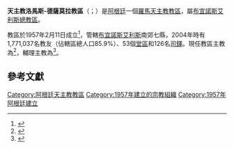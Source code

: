 {{primary sources|time=2019-11-26T19:14:47+00:00}}
{{NoteTA
|1=zh-hk:達彌盎; zh-tw:達勉;
|2=zh-hant:瑪爾定; zh-hans:玛尔定; zh-hk:瑪定;
}}
{{Infobox Roman Catholic diocese
|Roman Catholic Diocese of = 天主教洛馬斯-德薩莫拉教區
|Latin name of diocese = Dioecesis Clivi Zamorensis
|border = catholic
|image =[[File:Catedral_de_Lomas_de_Zamora.jpg|250px]]
|caption =和平聖母主教座堂
|location = [[阿根廷|阿根廷]]
|territory =[[布宜諾斯艾利斯|布宜諾斯艾利斯]]南郊七縣
|population =1,771,037
|rite = [[羅馬禮|羅馬禮]]
|patron = 
|province = [[天主教布宜諾斯艾利斯總教區|布宜諾斯艾利斯]]
|established = 1957年2月11日
|cathedral =和平聖母主教座堂
|co-cathedral =
|leadership = 主教
|website =
|pope = {{incumbent pope}}
|ordinary = {{link-en|喬治·勒烏本·盧貢內斯|Jorge Rubén Lugones}}
|coadjutor bishop =
|auxiliary = {{link-de|依納爵·達彌盎·梅迪納|Ignacio Damián Medina}}
|emeritus = 
|map = [[File:Diocesi_di_Lomas_de_Zamora.jpg|250px]]
|map_caption = 教區管轄圖
}}

'''天主教洛馬斯-德薩莫拉教區'''（{{lang-la|Dioecesis Clivi Zamorensis}}；{{lang-es|Diócesis de Lomas de Zamora}}）是[[阿根廷|阿根廷]]一個[[羅馬天主教|羅馬天主教]][[教區|教區]]，屬[[天主教布宜諾斯艾利斯總教區|布宜諾斯艾利斯總教區]]。

教區於1957年2月11日成立<ref>{{cite book |title=ACTA APOSTOLICAE SEDIS |series=II |volume=XXIV |year=1957 |publisher=Typis Polyglottis Vaticanis |pages=653-662 |url=https://www.vatican.va/archive/aas/documents/AAS-49-1957-ocr.pdf |accessdate=2020-06-17 |archiveurl=https://web.archive.org/web/20200617165349/https://www.vatican.va/archive/aas/documents/AAS-49-1957-ocr.pdf |archivedate=2020-06-17 |language=la |dead-url=no }}</ref>，管轄[[布宜諾斯艾利斯|布宜諾斯艾利斯]]南郊七縣，2004年時有1,771,037名教友（佔轄區總人口85.9%）、53個[[堂區|堂區]]和126名[[司鐸|司鐸]]。現任教區主教為{{link-en|喬治·勒烏本·盧貢內斯|Jorge Rubén Lugones}}<ref>{{cite press release |title=RINUNCE E NOMINE, 14.10.2008 |url=https://press.vatican.va/content/salastampa/it/bollettino/pubblico/2008/10/14/0643/01582.html |publisher=Sala Stampa della Santa Sede |accessdate=2019-11-26 |archiveurl=https://web.archive.org/web/20191126185616/https://press.vatican.va/content/salastampa/it/bollettino/pubblico/2008/10/14/0643/01582.html |archivedate=2019-11-26 |language=it |date=2008-10-14 |dead-url=no }}</ref>，輔理主教為{{link-de|依納爵·達彌盎·梅迪納|Ignacio Damián Medina}}<ref>{{cite press release |title=Rinunce e nomine, 26.11.2019 |url=https://press.vatican.va/content/salastampa/it/bollettino/pubblico/2019/11/26/0928/01912.html |publisher=Sala Stampa della Santa Sede |accessdate=2019-11-26 |archiveurl=https://web.archive.org/web/20191126173259/https://press.vatican.va/content/salastampa/it/bollettino/pubblico/2019/11/26/0928/01912.html |archivedate=2019-11-26 |language=it |date=2019-11-26 |dead-url=no }}</ref>。

==參考文獻==
{{reflist}}

{{阿根廷天主教教區}}

{{DEFAULTSORT:Lomas}}
[[Category:阿根廷天主教教區|Category:阿根廷天主教教區]]
[[Category:1957年建立的宗教組織|Category:1957年建立的宗教組織]]
[[Category:1957年阿根廷建立|Category:1957年阿根廷建立]]